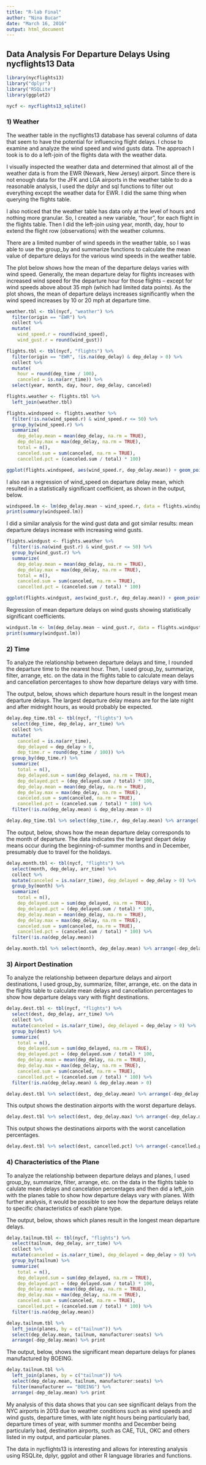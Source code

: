 ```yaml
---
title: "R-lab Final"
author: "Nina Bucar"
date: "March 16, 2016"
output: html_document
---
```


## __Data Analysis For Departure Delays Using nycflights13 Data__


```r

library(nycflights13)
library("dplyr")
library("RSQLite")
library(ggplot2)

nycf <- nycflights13_sqlite()
```

### __1) Weather__

The weather table in the nycflights13 database has several columns of data that seem to have the potential for influencing flight delays.  I chose to examine and analyze the wind speed and wind gusts data.  The approach I took is to do a left-join of the flights data with the weather data.

I visually inspected the weather data and determined that almost all of the weather data is from the EWR (Newark, New Jersey) airport.  Since there is not enough data for the JFK and LGA airports in the weather table to do a reasonable analysis, I used the dplyr and sql functions to filter out everything except the weather data for EWR.  I did the same thing when querying the flights table.

I also noticed that the weather table has data only at the level of hours and nothing more granular.  So, I created a new variable, "hour", for each flight in the flights table.  Then I did the left-join using year, month, day, hour to extend the flight row (observations) with the weather columns.

There are a limited number of wind speeds in the weather table, so I was able to use the group_by and summarize functions to calculate the mean value of departure delays for the various wind speeds in the weather table.

The plot below shows how the mean of the departure delays varies with wind speed.  Generally, the mean departure delay for flights increases with increased wind speed for the departure hour for those flights -- except for wind speeds above about 35 mph (which had limited data points).  As the plot shows, the mean of departure delays increases significantly when the wind speed increases by 10 or 20 mph at departure time.

```r

weather.tbl <- tbl(nycf, "weather") %>%
  filter(origin == "EWR") %>%
  collect %>%
  mutate(
    wind_speed.r = round(wind_speed),
    wind_gust.r = round(wind_gust))

flights.tbl <- tbl(nycf, "flights") %>%
  filter(origin == "EWR", !is.na(dep_delay) & dep_delay > 0) %>%
  collect %>%
  mutate(
    hour = round(dep_time / 100),
    canceled = is.na(arr_time)) %>%
  select(year, month, day, hour, dep_delay, canceled)

flights.weather <- flights.tbl %>%
  left_join(weather.tbl)

flights.windspeed <- flights.weather %>%
  filter(!is.na(wind_speed.r) & wind_speed.r <= 50) %>%
  group_by(wind_speed.r) %>%
  summarize(
    dep_delay.mean = mean(dep_delay, na.rm = TRUE),
    dep_delay.max = max(dep_delay, na.rm = TRUE),
    total = n(),
    canceled.sum = sum(canceled, na.rm = TRUE),
    cancelled.pct = (canceled.sum / total) * 100)

ggplot(flights.windspeed, aes(wind_speed.r, dep_delay.mean)) + geom_point() + geom_smooth()

```

I also ran a regression of wind_speed on departure delay mean, which resulted in a statistically significant coefficient, as shown in the output, below.


```r

windspeed.lm <- lm(dep_delay.mean ~ wind_speed.r, data = flights.windspeed)
print(summary(windspeed.lm))

```


I did a similar analysis for the wind gust data and got similar results: mean departure delays increase with increasing wind gusts.

```r

flights.windgust <- flights.weather %>%
  filter(!is.na(wind_gust.r) & wind_gust.r <= 50) %>%
  group_by(wind_gust.r) %>%
  summarize(
    dep_delay.mean = mean(dep_delay, na.rm = TRUE),
    dep_delay.max = max(dep_delay, na.rm = TRUE),
    total = n(),
    canceled.sum = sum(canceled, na.rm = TRUE),
    cancelled.pct = (canceled.sum / total) * 100)

ggplot(flights.windgust, aes(wind_gust.r, dep_delay.mean)) + geom_point() + geom_smooth()

```
Regression of mean departure delays on wind gusts showing statistically significant coefficients.

```r

windgust.lm <- lm(dep_delay.mean ~ wind_gust.r, data = flights.windgust)
print(summary(windgust.lm))

```

### __2) Time__

To analyze the relationship between departure delays and time, I rounded the departure time to the nearest hour. Then, I used group_by, summarize, filter, arrange, etc. on the data in the flights table to calculate mean delays and cancellation percentages to show how departure delays vary with time.

The output, below, shows which departure hours result in the longest mean departure delays.  The largest departure delay means are for the late night and after midnight hours, as would probably be expected.

```r

delay.dep_time.tbl <- tbl(nycf, "flights") %>% 
  select(dep_time, dep_delay, arr_time) %>% 
  collect %>%
  mutate(
    canceled = is.na(arr_time), 
    dep_delayed = dep_delay > 0,
    dep_time.r = round(dep_time / 100)) %>%
  group_by(dep_time.r) %>%
  summarize(
    total = n(),
    dep_delayed.sum = sum(dep_delayed, na.rm = TRUE),
    dep_delayed.pct = (dep_delayed.sum / total) * 100,
    dep_delay.mean = mean(dep_delay, na.rm = TRUE),
    dep_delay.max = max(dep_delay, na.rm = TRUE),
    canceled.sum = sum(canceled, na.rm = TRUE),
    cancelled.pct = (canceled.sum / total) * 100) %>%
  filter(!is.na(dep_delay.mean) & dep_delay.mean > 0)

delay.dep_time.tbl %>% select(dep_time.r, dep_delay.mean) %>% arrange(-dep_delay.mean) %>% print

```
The output, below, shows how the mean departure delay corresponds to the month of departure.  The data indicates the the largest depart delay means occur during the beginning-of-summer months and in December, presumably due to travel for the holidays.

```r

delay.month.tbl <- tbl(nycf, "flights") %>% 
  select(month, dep_delay, arr_time) %>% 
  collect %>%
  mutate(canceled = is.na(arr_time), dep_delayed = dep_delay > 0) %>%
  group_by(month) %>%
  summarize(
    total = n(),
    dep_delayed.sum = sum(dep_delayed, na.rm = TRUE),
    dep_delayed.pct = (dep_delayed.sum / total) * 100,
    dep_delay.mean = mean(dep_delay, na.rm = TRUE),
    dep_delay.max = max(dep_delay, na.rm = TRUE),
    canceled.sum = sum(canceled, na.rm = TRUE),
    cancelled.pct = (canceled.sum / total) * 100) %>%
  filter(!is.na(dep_delay.mean))

delay.month.tbl %>% select(month, dep_delay.mean) %>% arrange(-dep_delay.mean) %>% print

```


### __3) Airport Destination__

To analyze the relationship between departure delays and airport destinations, I used group_by, summarize, filter, arrange, etc. on the data in the flights table to calculate mean delays and cancellation percentages to show how departure delays vary with flight destinations.

```r

delay.dest.tbl <- tbl(nycf, "flights") %>% 
  select(dest, dep_delay, arr_time) %>% 
  collect %>%
  mutate(canceled = is.na(arr_time), dep_delayed = dep_delay > 0) %>%
  group_by(dest) %>%
  summarize(
    total = n(),
    dep_delayed.sum = sum(dep_delayed, na.rm = TRUE),
    dep_delayed.pct = (dep_delayed.sum / total) * 100,
    dep_delay.mean = mean(dep_delay, na.rm = TRUE),
    dep_delay.max = max(dep_delay, na.rm = TRUE),
    canceled.sum = sum(canceled, na.rm = TRUE),
    cancelled.pct = (canceled.sum / total) * 100) %>%
  filter(!is.na(dep_delay.mean) & dep_delay.mean > 0)

delay.dest.tbl %>% select(dest, dep_delay.mean) %>% arrange(-dep_delay.mean) %>% print

```

This output shows the destination airports with the worst departure delays.

```r

delay.dest.tbl %>% select(dest, dep_delay.max) %>% arrange(-dep_delay.max) %>% print

```

This output shows the destinations airports with the worst cancellation percentages.

```r

delay.dest.tbl %>% select(dest, cancelled.pct) %>% arrange(-cancelled.pct) %>% print

```

### __4) Characteristics of the Plane__

To analyze the relationship between departure delays and planes, I used group_by, summarize, filter, arrange, etc. on the data in the flights table to calulate mean delays and cancelation percentages and then did a left_join with the planes table to show how departure delays vary with planes. With further analysis, it would be possible to see how the departure delays relate to specific characteristics of each plane type.

The output, below, shows which planes result in the longest mean departure delays.  

```r

delay.tailnum.tbl <- tbl(nycf, "flights") %>% 
  select(tailnum, dep_delay, arr_time) %>% 
  collect %>%
  mutate(canceled = is.na(arr_time), dep_delayed = dep_delay > 0) %>%
  group_by(tailnum) %>%
  summarize(
    total = n(),
    dep_delayed.sum = sum(dep_delayed, na.rm = TRUE),
    dep_delayed.pct = (dep_delayed.sum / total) * 100,
    dep_delay.mean = mean(dep_delay, na.rm = TRUE),
    dep_delay.max = max(dep_delay, na.rm = TRUE),
    canceled.sum = sum(canceled, na.rm = TRUE),
    cancelled.pct = (canceled.sum / total) * 100) %>%
  filter(!is.na(dep_delay.mean))

delay.tailnum.tbl %>%
  left_join(planes, by = c("tailnum")) %>%
  select(dep_delay.mean, tailnum, manufacturer:seats) %>%
  arrange(-dep_delay.mean) %>% print

```

The output, below, shows the significant mean departure delays for planes manufactured by BOEING.

```r

delay.tailnum.tbl %>%
  left_join(planes, by = c("tailnum")) %>%
  select(dep_delay.mean, tailnum, manufacturer:seats) %>%
  filter(manufacturer == "BOEING") %>%
  arrange(-dep_delay.mean) %>% print

```

My analysis of this data shows that you can see significant delays from the NYC airports in 2013 due to weather conditions such as wind speeds and wind gusts, departure times, with late night hours being particularly bad, departure times of year, with summer months and December being particularly bad, destination airports, such as CAE, TUL, OKC and others listed in my output, and particular planes.

The data in nycflights13 is interesting and allows for interesting analysis using RSQLite, dplyr, ggplot and other R language libraries and functions.



